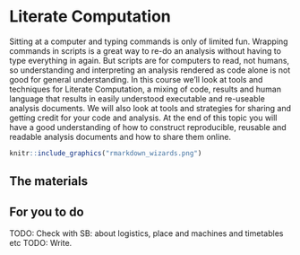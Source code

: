 # Literate Computation

Sitting at a computer and typing commands is only of limited fun. Wrapping commands in scripts is a great way to re-do an analysis without having to type everything in again. But scripts are for computers to read, not humans, so understanding and interpreting an analysis rendered as code alone is not good for general understanding. In this course we'll look at tools and techniques for Literate Computation, a mixing of code, results and human language that results in easily understood executable and re-useable analysis documents. We will also look at tools and strategies for sharing and getting credit for your code and analysis. At the end of this topic you will have a good understanding of how to construct reproducible, reusable and readable analysis documents and how to share them online.


```r
knitr::include_graphics("rmarkdown_wizards.png")
```

## The materials


## For you to do

TODO: Check with SB: about logistics, place and machines and timetables etc
TODO: Write.
